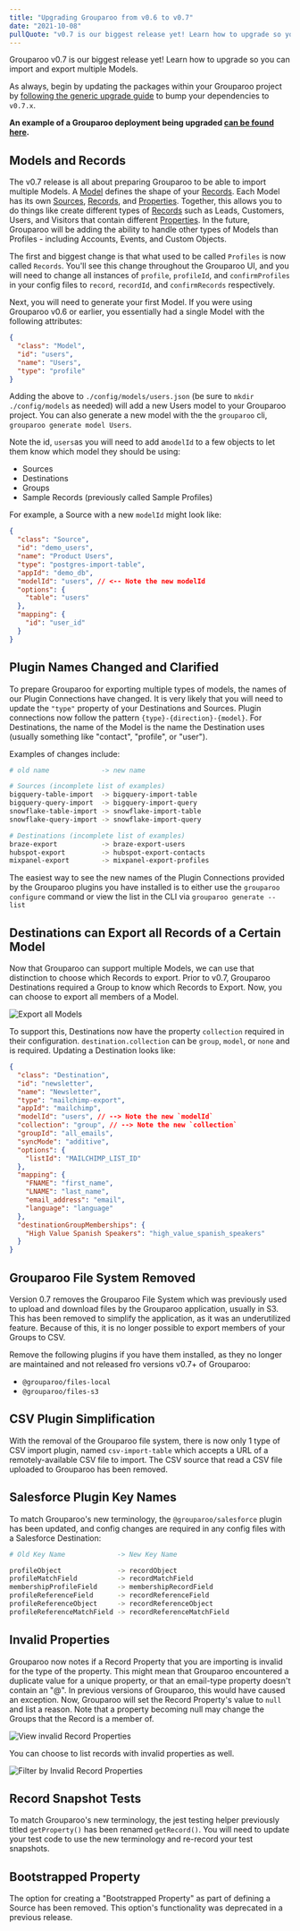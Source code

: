 ```yaml
---
title: "Upgrading Grouparoo from v0.6 to v0.7"
date: "2021-10-08"
pullQuote: "v0.7 is our biggest release yet! Learn how to upgrade so you can import and export multiple Models."
---
```


Grouparoo v0.7 is our biggest release yet! Learn how to upgrade so you can import and export multiple Models.

As always, begin by updating the packages within your Grouparoo project by [following the generic upgrade guide](/docs/support/upgrading-grouparoo#installing-updates) to bump your dependencies to `v0.7.x`.

**An example of a Grouparoo deployment being upgraded [can be found here](https://github.com/grouparoo/app-example-config/pull/29).**

## Models and Records

The v0.7 release is all about preparing Grouparoo to be able to import multiple Models. A [Model](/docs/getting-started/product-concepts#model) defines the shape of your [Records](#record). Each Model has its own [Sources](#source), [Records](#record), and [Properties](#property). Together, this allows you to do things like create different types of [Records](#record) such as Leads, Customers, Users, and Visitors that contain different [Properties](#property). In the future, Grouparoo will be adding the ability to handle other types of Models than Profiles - including Accounts, Events, and Custom Objects.

The first and biggest change is that what used to be called `Profiles` is now called `Records`. You'll see this change throughout the Grouparoo UI, and you will need to change all instances of `profile`, `profileId`, and `confirmProfiles` in your config files to `record`, `recordId`, and `confirmRecords` respectively.

Next, you will need to generate your first Model. If you were using Grouparoo v0.6 or earlier, you essentially had a single Model with the following attributes:

```json
{
  "class": "Model",
  "id": "users",
  "name": "Users",
  "type": "profile"
}
```

Adding the above to `./config/models/users.json` (be sure to `mkdir ./config/models` as needed) will add a new Users model to your Grouparoo project. You can also generate a new model with the the `grouparoo` cli, `grouparoo generate model Users`.

Note the id, `users`as you will need to add a`modelId` to a few objects to let them know which model they should be using:

- Sources
- Destinations
- Groups
- Sample Records (previously called Sample Profiles)

For example, a Source with a new `modelId` might look like:

```json
{
  "class": "Source",
  "id": "demo_users",
  "name": "Product Users",
  "type": "postgres-import-table",
  "appId": "demo_db",
  "modelId": "users", // <-- Note the new modelId
  "options": {
    "table": "users"
  },
  "mapping": {
    "id": "user_id"
  }
}
```

## Plugin Names Changed and Clarified

To prepare Grouparoo for exporting multiple types of models, the names of our Plugin Connections have changed. It is very likely that you will need to update the `"type"` property of your Destinations and Sources. Plugin connections now follow the pattern `{type}-{direction}-{model}`. For Destinations, the name of the Model is the name the Destination uses (usually something like "contact", "profile", or "user").

Examples of changes include:

```bash
# old name             -> new name

# Sources (incomplete list of examples)
bigquery-table-import  -> bigquery-import-table
bigquery-query-import  -> bigquery-import-query
snowflake-table-import -> snowflake-import-table
snowflake-query-import -> snowflake-import-query

# Destinations (incomplete list of examples)
braze-export           -> braze-export-users
hubspot-export         -> hubspot-export-contacts
mixpanel-export        -> mixpanel-export-profiles

```

The easiest way to see the new names of the Plugin Connections provided by the Grouparoo plugins you have installed is to either use the `grouparoo configure` command or view the list in the CLI via `grouparoo generate --list`

## Destinations can Export all Records of a Certain Model

Now that Grouparoo can support multiple Models, we can use that distinction to choose which Records to export. Prior to v0.7, Grouparoo Destinations required a Group to know which Records to Export. Now, you can choose to export all members of a Model.

<Image
  src="docs/support/upgrading-grouparoo/v06-v07-export-model.png"
  alt="Export all Models"
  width={1027}
  height={500}
/>

To support this, Destinations now have the property `collection` required in their configuration. `destination.collection` can be `group`, `model`, or `none` and is required. Updating a Destination looks like:

```json
{
  "class": "Destination",
  "id": "newsletter",
  "name": "Newsletter",
  "type": "mailchimp-export",
  "appId": "mailchimp",
  "modelId": "users", // --> Note the new `modelId`
  "collection": "group", // --> Note the new `collection`
  "groupId": "all_emails",
  "syncMode": "additive",
  "options": {
    "listId": "MAILCHIMP_LIST_ID"
  },
  "mapping": {
    "FNAME": "first_name",
    "LNAME": "last_name",
    "email_address": "email",
    "language": "language"
  },
  "destinationGroupMemberships": {
    "High Value Spanish Speakers": "high_value_spanish_speakers"
  }
}
```

## Grouparoo File System Removed

Version 0.7 removes the Grouparoo File System which was previously used to upload and download files by the Grouparoo application, usually in S3. This has been removed to simplify the application, as it was an underutilized feature. Because of this, it is no longer possible to export members of your Groups to CSV.

Remove the following plugins if you have them installed, as they no longer are maintained and not released fro versions v0.7+ of Grouparoo:

- `@grouparoo/files-local`
- `@grouparoo/files-s3`

## CSV Plugin Simplification

With the removal of the Grouparoo file system, there is now only 1 type of CSV import plugin, named `csv-import-table` which accepts a URL of a remotely-available CSV file to import. The CSV source that read a CSV file uploaded to Grouparoo has been removed.

## Salesforce Plugin Key Names

To match Grouparoo's new terminology, the `@grouparoo/salesforce` plugin has been updated, and config changes are required in any config files with a Salesforce Destination:

```bash
# Old Key Name             -> New Key Name

profileObject              -> recordObject
profileMatchField          -> recordMatchField
membershipProfileField     -> membershipRecordField
profileReferenceField      -> recordReferenceField
profileReferenceObject     -> recordReferenceObject
profileReferenceMatchField -> recordReferenceMatchField
```

## Invalid Properties

Grouparoo now notes if a Record Property that you are importing is invalid for the type of the property. This might mean that Grouparoo encountered a duplicate value for a unique property, or that an email-type property doesn't contain an "@". In previous versions of Grouparoo, this would have caused an exception. Now, Grouparoo will set the Record Property's value to `null` and list a reason. Note that a property becoming null may change the Groups that the Record is a member of.

<Image
  src="docs/support/upgrading-grouparoo/v06-v07-invalid-property.png"
  alt="View invalid Record Properties"
  width={774}
  height={500}
/>

You can choose to list records with invalid properties as well.

<Image
  src="docs/support/upgrading-grouparoo/v06-v07-invalid-property-list.png"
  alt="Filter by Invalid Record Properties"
  width={774}
  height={500}
/>

## Record Snapshot Tests

To match Grouparoo's new terminology, the jest testing helper previously titled `getProperty()` has been renamed `getRecord()`. You will need to update your test code to use the new terminology and re-record your test snapshots.

## Bootstrapped Property

The option for creating a "Bootstrapped Property" as part of defining a Source has been removed. This option's functionality was deprecated in a previous release.
